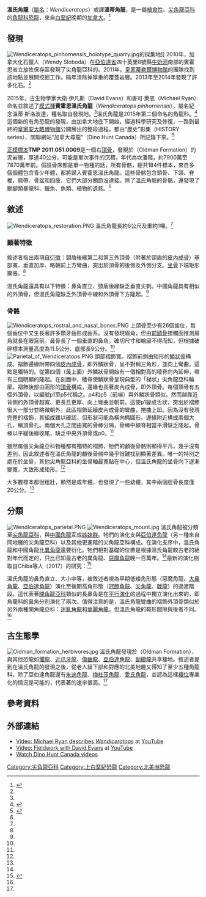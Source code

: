 {{Automatic Taxobox
| taxon = Wendiceratops
| fossil_range = [[白堊紀|白堊紀]]晚期<br>{{fossil_range|79|78.7}}
| image = Wendiceratops skeletal reconstruction.PNG
| image_caption = 骨架復原圖，已知材料為藍色
| authority = Evans & Ryan, 2015
| type_species = '''賓霍恩溫氏角龍<br />''Wendiceratops pinhornensis'''''
| type_species_authority = Evans & Ryan, 2015
}}

'''溫氏角龍'''（[[屬名|屬名]]：''Wendiceratops''）或譯'''溫蒂角龍'''，是一屬[[植食性|植食性]]、[[尖角龍亞科|尖角龍亞科]]的[[角龍科|角龍科]][[恐龍|恐龍]]，來自[[白堊紀|白堊紀]]晚期的[[加拿大|加拿大]]。<ref name="Evans & Ryan 2015">{{cite journal|last1=Evans|first1=David C.|last2=Ryan|first2=Michael J.|title=Cranial Anatomy of ''Wendiceratops pinhornensis'' gen. et sp. nov., a Centrosaurine Ceratopsid (Dinosauria: Ornithischia) from the Oldman Formation (Campanian), Alberta, Canada, and the Evolution of Ceratopsid Nasal Ornamentation|journal=PLOS ONE|date=2015|volume=10|issue=7|pages=e0130007|doi=10.1371/journal.pone.0130007|pmid=26154293|pmc=4496092|bibcode=2015PLoSO..1030007E}}</ref>

==發現==
[[File:Wendiceratops_pinhornensis_holotype_quarry.jpg|thumb]]的採集地]] 
2010年，加拿大化石獵人{{link-en|溫蒂·斯洛波達|Wendy Sloboda}}（Wendy Sloboda）在[[亞伯達省|亞伯達省]]四十英里8號縣[[牛奶河_(亞伯達—蒙大拿)|牛奶河]]南部的賓霍恩省立放牧保存區發現了尖角龍亞科的{{link-en|骨床|bone bed}}。2011年，[[皇家蒂勒爾博物館|皇家蒂勒爾博物館]]的團隊找到該地點並展開挖掘工作。隔年清除掉厚重的覆蓋岩層。2013年至2014年發現了許多化石。<ref name="Evans & Ryan 2015"/>

2015年，古生物學家大衛·伊凡斯（David Evans）和麥可·萊恩（Michael Ryan）命名並敘述了[[模式種|模式種]]'''賓霍恩溫氏角龍'''（''Wendiceratops pinhornensis''），屬名紀念溫蒂·斯洛波達，種名取自發現地。<ref name="Evans & Ryan 2015"/>溫氏角龍是2015年第二個命名的角龍科。<ref name="nbc">{{cite web|first=Alan|last=Boyle|title=Wendiceratops: Horned Dinosaur Fossil Adds Hooks to Evolutionary Tale|work=NBC News|date=July 8, 2015|url=http://www.nbcnews.com/science/weird-science/wendiceratops-horned-dinosaur-fossil-adds-evolutionary-hook-n388786|access-date=2020-11-08|archive-date=2021-04-04|archive-url=https://web.archive.org/web/20210404081842/https://www.nbcnews.com/science/weird-science/wendiceratops-horned-dinosaur-fossil-adds-evolutionary-hook-n388786|dead-url=no}}</ref>這個新的有角恐龍的發現，由加拿大地底下開始，經過科學研究及修復，一路到最終的[[皇家安大略博物館|皇家安大略博物館]]公開展出的整段過程，都由“歷史”影集（HISTORY series）、關聯網站“加拿大尋龍”（Dino Hunt Canada）所記錄下來。<ref name="Dino Hunt Canada">{{Cite web |url=http://dinohuntcanada.history.ca/ |title=存档副本 |access-date=2020-11-07 |archive-date=2016-02-13 |archive-url=https://web.archive.org/web/20160213225047/http://dinohuntcanada.history.ca/ |dead-url=yes }}</ref>

[[正模標本|正模標本]]'''TMP 2011.051.0009'''是一個右[[頂骨|頂骨]]，發現於{{link-en|老人組|Oldman Formation}}（Oldman Formation）的泥岩層，厚達40公分，可能是單次事件的沉積，年代為坎潘階，約7900萬至7870萬年前。假設骨床都是單一物種的話，所有骨骼，總共184件標本，來自多個個體包含青少年體，都將歸入賓霍恩溫氏角龍。這些骨骼包含頭骨、下頜、脊椎、肩帶、骨盆和四肢，它們大部分關節沒連接。除了溫氏角龍的骨骼，還發現了獸腳類暴龍科、鱷魚、魚類、植物的遺骸。<ref name="Evans & Ryan 2015"/>

==敘述==
[[File:Wendiceratops_restoration.PNG|thumb]]
溫氏角龍長約6公尺及重約1噸。<ref name="nbc"/>

===顯著特徵===
敘述者指出兩項[[自衍徵|自衍徵]]：頸盾後緣第二和第三外頂骨（附著於頸盾的[[皮內成骨|皮內成骨]]）基部寬、垂直加厚、略朝前上方彎曲，突出於頂骨的後側及外側分支。[[坐骨|坐骨]]下端矩形擴張。<ref name="Evans & Ryan 2015"/>

溫氏角龍還具有以下特徵：鼻角直立、頸盾後緣缺乏垂直尖刺。中國角龍具有相似的外頂骨，但溫氏角龍缺乏外頂骨中線和外頂骨下方隆起。<ref name="Evans & Ryan 2015"/>

===骨骼===
[[File:Wendiceratops_rostral_and_nasal_bones.PNG|thumb]]
上頜骨至少有26個齒位，每個齒位中又生長著許多顆牙齒形成齒系。沒有發現眉角，但由[[前額骨|前額骨]]接觸面推測眉角就長在眼窩前。鼻骨長了一個垂直的鼻角，確切尺寸和輪廓不得而知，但根據破碎標本測量高度為11.5公分、底部長9公分。<ref name="Evans & Ryan 2015"/>
[[File:Parietal_of_Wendiceratops.PNG|thumb]] 
頭部褶飾寬。褶飾前側由矩形的[[鱗狀骨|鱗狀骨]]構成。褶飾邊緣附帶四個[[皮內成骨|皮內成骨]]，即外鱗狀骨，呈不對稱三角形，並向上彎曲，這點是獨特的。從第四個（最上面）外鱗狀骨開始有一個相對高的稜脊向內延伸，帶有三個明顯的隆起。在剖面中，稜脊使鱗狀骨呈現典型的「梯狀」尖角龍亞科輪廓。褶飾後部由圓形的[[頂骨|頂骨]]構成，邊緣也長著皮內成骨，即外頂骨。每個頂骨有五個外頂骨，以編號p1至p5代稱之。p4和p5（前端）與外鱗狀骨類似。然而越靠近背側的外頂骨越寬、更長且更厚、向上彎曲並朝前。這使p1變成舌狀，突出於褶飾很大一部分並略微朝外。此區褶飾延續皮內成骨的彎曲，捲曲上凹。因為沒有發現完整的褶飾，其組成難以確認，但形狀可能為橫向橢圓形。邊緣附近構成兩個大孔，稱頂骨孔。兩個大孔之間由寬的骨棒分隔，骨棒中線脊相當平滑缺乏隆起。骨棒以平緩後緣收尾，缺乏中央外頂骨或p0。<ref name="Evans & Ryan 2015"/>

雖然每個尖角龍亞科物種都有獨特的褶飾，牠們的顱後骨骼則顯得平凡，幾乎沒有差別。因此敘述者在溫氏角龍的顱後骨骼中幾乎很難找到顯著差異。唯一的特別之處在於坐骨，其他尖角龍亞科的坐骨軸最寬點在中心，但溫氏角龍的坐骨向下逐漸變寬，大致形成矩形。<ref name="Evans & Ryan 2015"/>

大多數標本都很粗壯，顯然是成年體，也發現了一些幼體，其中兩個脛骨長度僅20公分。<ref name="Evans & Ryan 2015"/>

==分類==
[[File:Wendiceratops_parietal.PNG|thumb]] 
[[File:Wendiceratops_mount.jpg|thumb]] 
溫氏角龍被分類至[[尖角龍亞科|尖角龍亞科]]，與[[中國角龍|中國角龍]]互成[[姊妹群|姊妹群]]。牠們的演化支與[[亞伯達角龍|亞伯達角龍]]（另一種來自同地層的尖角龍亞科）以及其他更進階的尖角龍亞科構成{{link-en|多分支|polytomy}}。在演化支序中，溫氏角龍和中國角龍比[[異角龍|異角龍]]還要衍化。牠們相對基礎的位置是根據溫氏角龍較古老的絕對年代而定的，只比已知最古老的異角龍、[[惡魔角龍|惡魔角龍]]晚一百萬年。<ref name="Evans & Ryan 2015"/>最新的演化樹取自Chiba等人（2017）的研究：<ref>{{Cite journal|author1=Kentaro Chiba |author2=Michael J. Ryan |author3=Federico Fanti |author4=Mark A. Loewen |author5=David C. Evans |year=2018 |title=New material and systematic re-evaluation of ''Medusaceratops lokii'' (Dinosauria, Ceratopsidae) from the Judith River Formation (Campanian, Montana) |journal=Journal of Paleontology |volume=in press |issue= 2|pages= 272–288|doi=10.1017/jpa.2017.62 }}</ref>

{{clade| style=font-size:85%; line-height:85%
|label1=[[尖角龍亞科|尖角龍亞科]]<br>Centrosaurinae
|1={{clade
   |1={{clade
      |1=[[惡魔角龍屬|伊頓惡魔角龍]]<br>''Diabloceratops eatoni''
      |2=[[彎劍角龍屬|克羅諾斯彎劍角龍]]<br>''Machairoceratops cronusi'' }}
   |2={{clade
      |label1 =[[尖角龍亞科|大鼻角龍族]]<br>Nasutoceratopsini
      |1={{clade
         |1=[[愛氏角龍屬|拉莫斯愛氏角龍]]<br>''Avaceratops lammersi''<br>(ANSP 15800)
         |2=MOR 692
         |3=CMN 8804
         |4=[[大鼻角龍屬|泰特斯大鼻角龍]]<br>''Nasutoceratops titusi''
         |5=馬爾他新種<br>Malta new taxon }}
      |2={{clade
         |1=[[異角龍屬|福莫斯特異角龍]]<br>''Xenoceratops foremostensis''
         |2={{clade
            |1={{clade
               |1=[[中國角龍屬|諸城中國角龍]]<br>''Sinoceratops zhuchengensis''
               |2='''賓霍恩溫氏角龍'''<br>''Wendiceratops pinhornensis'' }}
            |2=[[亞伯達角龍屬|納氏亞伯達角龍]]<br>''Albertaceratops nesmoi''
            |3=[[梅杜莎角龍屬|洛奇梅杜莎角龍]]<br>''Medusaceratops lokii''
            |label4 =[[尖角龍亞科|真尖角龍類]]<br>Eucentrosaura
            |4={{clade
               |label1 =[[尖角龍亞科|尖角龍族]]<br>Centrosaurini
               |1={{clade
                  |1={{clade
                     |1=[[刺叢龍屬|卵圓刺叢龍]]''<br>Rubeosaurus ovatus''
                     |2=[[戟龍屬|亞伯達戟龍]]''<br>Styracosaurus albertensis'' }}
                  |2={{clade
                     |1=[[冠飾角龍屬|布氏冠飾角龍]]''<br>Coronosaurus brinkmani''
                     |2={{clade
                        |2=[[棘面龍屬|斯氏棘面龍]]''<br>Spinops sternbergorum''
                        |1=[[尖角龍屬|腔盾尖角龍]]''<br>Centrosaurus apertus'' }} }} }}
               |label2 =[[厚鼻龍族|厚鼻龍族]]<br>Pachyrhinosaurini
               |2={{clade
                  |1=[[野牛龍屬|前彎角野牛龍]]<br>''Einiosaurus procurvicornis''
                  |label2 =[[厚鼻龍族|厚鼻類]]<br>Pachyrostra
                  |2={{clade
                     |1=[[河神龍屬|霍納氏河神龍]]<br>''Achelousaurus horneri''
                     |2={{clade
                        |1=[[厚鼻龍屬|加拿大厚鼻龍]]<br>''Pachyrhinosaurus canadensis''
                        |2={{clade
                           |1=[[厚鼻龍屬|拉庫斯塔厚鼻龍]]<br>''Pachyrhinosaurus lakustai''
                           |2=[[厚鼻龍屬|培羅特厚鼻龍]]<br>''Pachyrhinosaurus perotorum'' }} }} }} }} }} }} }} }} }} }}

溫氏角龍的鼻角直立、大小中等，被敘述者視為早期低矮角形態（惡魔角龍、[[大鼻角龍|大鼻角龍]]、[[亞伯達角龍|亞伯達角龍]]）演化至後期高角形態（[[冠飾角龍|冠飾角龍]]、[[尖角龍|尖角龍]]、[[戟龍|戟龍]]）的過渡階段。這代表著[[開角龍亞科|開角龍亞科]]類似的長鼻角是在[[平行演化|平行演化]]的過程中獨立演化出來的，即角龍科的鼻角分別演化了兩次。值得注意的是，溫氏角龍彎曲的褶飾外頂骨類似於另外兩種開角龍亞科：[[迷亂角龍|迷亂角龍]]和[[華麗角龍|華麗角龍]]，但溫氏角龍的鞍形間隙與後者不同。<ref name="Evans & Ryan 2015"/>

==古生態學==
[[File:Oldman_formation_herbivores.jpg|thumb]]
溫氏角龍發現於{{link-en|老人組|Oldman Formation}}（Oldman Formation），與其他恐龍如[[懼龍|懼龍]]、[[近爪牙龍|近爪牙龍]]、[[傷齒龍|傷齒龍]]、[[亞伯達角龍|亞伯達角龍]]、[[副櫛龍|副櫛龍]]共享棲地。敘述者提到在溫氏角龍的發現之後，從老人組下部和對應的北美地層又得知了至少五種角龍科，除了亞伯達角龍還有[[朱迪角龍|朱迪角龍]]、[[梅杜莎角龍|梅杜莎角龍]]、[[愛氏角龍|愛氏角龍]]，並認為這樣[[棲位|棲位]]專業化的情況是可能的，代表著{{link-en|物種演替|Chronospecies}}的速率很高。<ref name="Evans & Ryan 2015"/>

==參考資料==
{{reflist}}

==外部連結==
{{Commons category}}
*[https://www.youtube.com/watch?v=u_YrwmiMIZk Video: Michael Ryan describes ''Wendiceratops''] {{Wayback|url=https://www.youtube.com/watch?v=u_YrwmiMIZk |date=20201101012115 }} at [[YouTube|YouTube]]
*[https://www.youtube.com/watch?v=Z7Rt3nSvmuw Video: Fieldwork with David Evans] {{Wayback|url=https://www.youtube.com/watch?v=Z7Rt3nSvmuw |date=20200301113957 }} at [[YouTube|YouTube]]
*[http://dinohuntcanada.history.ca/#!/lab/videos Watch Dino Hunt Canada videos] {{Wayback|url=http://dinohuntcanada.history.ca/#!/lab/videos |date=20160213225047 }}

{{頭飾龍類|T.}}
{{Taxonbar|from=Q20651326}}

[[Category:尖角龍亞科|Category:尖角龍亞科]]
[[Category:上白堊紀恐龍|Category:上白堊紀恐龍]]
[[Category:北美洲恐龍|Category:北美洲恐龍]]
